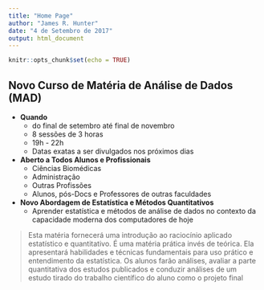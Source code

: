 ```yaml
---
title: "Home Page"
author: "James R. Hunter"
date: "4 de Setembro de 2017"
output: html_document
---
```


```r
knitr::opts_chunk$set(echo = TRUE)
```

## Novo Curso de Matéria de Análise de Dados (MAD)

  - **Quando**
    - do final de setembro até final de novembro
    - 8 sessões de 3 horas 
    - 19h - 22h
    - Datas exatas a ser divulgados nos próximos dias
    
  - **Aberto a Todos Alunos e Profissionais**
    - Ciências Biomédicas
    - Administração
    - Outras Profissões
    - Alunos, pós-Docs e Professores de outras faculdades
    
  - **Novo Abordagem de Estatística e Métodos Quantitativos**
    - Aprender estatística e métodos de análise de dados no contexto da capacidade moderna dos computadores de hoje
    
> Esta matéria fornecerá uma introdução ao raciocínio aplicado estatístico e quantitativo. É uma matéria prática invés de teórica. Ela apresentará habilidades e técnicas fundamentais para uso prático e entendimento da estatística. Os alunos farão análises, avaliar a parte quantitativa dos estudos publicados e conduzir análises de um estudo tirado do trabalho científico do aluno como o projeto final
  
  
  
